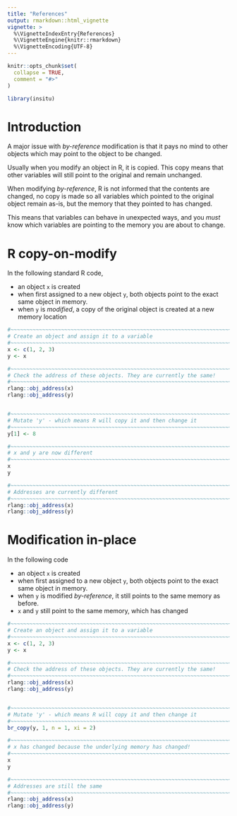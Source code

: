```yaml
---
title: "References"
output: rmarkdown::html_vignette
vignette: >
  %\VignetteIndexEntry{References}
  %\VignetteEngine{knitr::rmarkdown}
  %\VignetteEncoding{UTF-8}
---
```


```r
knitr::opts_chunk$set(
  collapse = TRUE,
  comment = "#>"
)
```

```r
library(insitu)
```



# Introduction

A major issue with *by-reference* modification is that it pays no mind to other 
objects which may point to the object to be changed.

Usually when you modify an object in R, it is copied.  This copy means that
other variables will still point to the original and remain unchanged.

When modifying *by-reference*, R is not informed that the contents are changed, no copy
is made so all variables which pointed to the original object remain as-is, 
but the memory that they pointed to has changed.

This means that variables can behave in unexpected ways, and you *must* know
which variables are pointing to the memory you are about to change.



# R copy-on-modify 

In the following standard R code, 

* an object `x` is created 
* when first assigned to a new object `y`, both objects point to the exact same object in memory.
* when `y` is *modified*, a copy of the original object is created at a new
  memory location

```r
#~~~~~~~~~~~~~~~~~~~~~~~~~~~~~~~~~~~~~~~~~~~~~~~~~~~~~~~~~~~~~~~~~~~~~~~~~~~~~
# Create an object and assign it to a variable
#~~~~~~~~~~~~~~~~~~~~~~~~~~~~~~~~~~~~~~~~~~~~~~~~~~~~~~~~~~~~~~~~~~~~~~~~~~~~~
x <- c(1, 2, 3)
y <- x

#~~~~~~~~~~~~~~~~~~~~~~~~~~~~~~~~~~~~~~~~~~~~~~~~~~~~~~~~~~~~~~~~~~~~~~~~~~~~~
# Check the address of these objects. They are currently the same!
#~~~~~~~~~~~~~~~~~~~~~~~~~~~~~~~~~~~~~~~~~~~~~~~~~~~~~~~~~~~~~~~~~~~~~~~~~~~~~
rlang::obj_address(x)
rlang::obj_address(y)


#~~~~~~~~~~~~~~~~~~~~~~~~~~~~~~~~~~~~~~~~~~~~~~~~~~~~~~~~~~~~~~~~~~~~~~~~~~~~~
# Mutate 'y' - which means R will copy it and then change it
#~~~~~~~~~~~~~~~~~~~~~~~~~~~~~~~~~~~~~~~~~~~~~~~~~~~~~~~~~~~~~~~~~~~~~~~~~~~~~
y[1] <- 8

#~~~~~~~~~~~~~~~~~~~~~~~~~~~~~~~~~~~~~~~~~~~~~~~~~~~~~~~~~~~~~~~~~~~~~~~~~~~~~
# x and y are now different
#~~~~~~~~~~~~~~~~~~~~~~~~~~~~~~~~~~~~~~~~~~~~~~~~~~~~~~~~~~~~~~~~~~~~~~~~~~~~~
x
y

#~~~~~~~~~~~~~~~~~~~~~~~~~~~~~~~~~~~~~~~~~~~~~~~~~~~~~~~~~~~~~~~~~~~~~~~~~~~~~
# Addresses are currently different
#~~~~~~~~~~~~~~~~~~~~~~~~~~~~~~~~~~~~~~~~~~~~~~~~~~~~~~~~~~~~~~~~~~~~~~~~~~~~~
rlang::obj_address(x)
rlang::obj_address(y)
```




# Modification in-place

In the following code 

* an object `x` is created 
* when first assigned to a new object `y`, both objects point to the exact same object in memory.
* when `y` is modified *by-reference*, it still points to the same memory as before.
* `x` and `y` still point to the same memory, which has changed

```r
#~~~~~~~~~~~~~~~~~~~~~~~~~~~~~~~~~~~~~~~~~~~~~~~~~~~~~~~~~~~~~~~~~~~~~~~~~~~~~
# Create an object and assign it to a variable
#~~~~~~~~~~~~~~~~~~~~~~~~~~~~~~~~~~~~~~~~~~~~~~~~~~~~~~~~~~~~~~~~~~~~~~~~~~~~~
x <- c(1, 2, 3)
y <- x

#~~~~~~~~~~~~~~~~~~~~~~~~~~~~~~~~~~~~~~~~~~~~~~~~~~~~~~~~~~~~~~~~~~~~~~~~~~~~~
# Check the address of these objects. They are currently the same!
#~~~~~~~~~~~~~~~~~~~~~~~~~~~~~~~~~~~~~~~~~~~~~~~~~~~~~~~~~~~~~~~~~~~~~~~~~~~~~
rlang::obj_address(x)
rlang::obj_address(y)


#~~~~~~~~~~~~~~~~~~~~~~~~~~~~~~~~~~~~~~~~~~~~~~~~~~~~~~~~~~~~~~~~~~~~~~~~~~~~~
# Mutate 'y' - which means R will copy it and then change it
#~~~~~~~~~~~~~~~~~~~~~~~~~~~~~~~~~~~~~~~~~~~~~~~~~~~~~~~~~~~~~~~~~~~~~~~~~~~~~
br_copy(y, 1, n = 1, xi = 2)

#~~~~~~~~~~~~~~~~~~~~~~~~~~~~~~~~~~~~~~~~~~~~~~~~~~~~~~~~~~~~~~~~~~~~~~~~~~~~~
# x has changed because the underlying memory has changed!
#~~~~~~~~~~~~~~~~~~~~~~~~~~~~~~~~~~~~~~~~~~~~~~~~~~~~~~~~~~~~~~~~~~~~~~~~~~~~~
x
y

#~~~~~~~~~~~~~~~~~~~~~~~~~~~~~~~~~~~~~~~~~~~~~~~~~~~~~~~~~~~~~~~~~~~~~~~~~~~~~
# Addresses are still the same
#~~~~~~~~~~~~~~~~~~~~~~~~~~~~~~~~~~~~~~~~~~~~~~~~~~~~~~~~~~~~~~~~~~~~~~~~~~~~~
rlang::obj_address(x)
rlang::obj_address(y)
```
